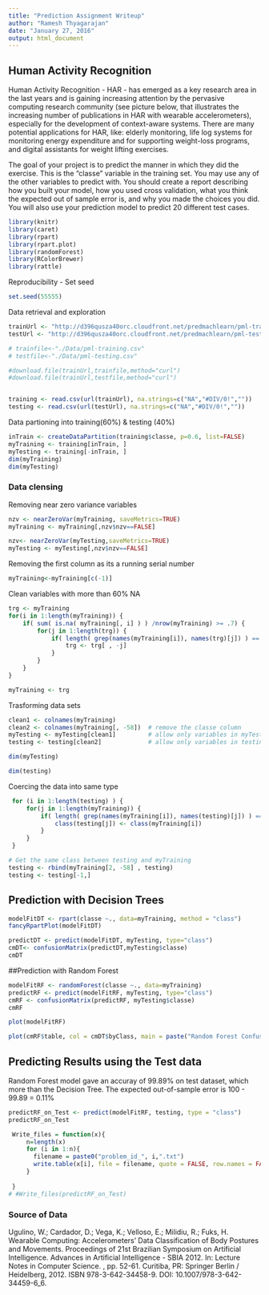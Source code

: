 ```yaml
---
title: "Prediction Assignment Writeup"
author: "Ramesh Thyagarajan"
date: "January 27, 2016"
output: html_document
---
```

## Human Activity Recognition
Human Activity Recognition - HAR - has emerged as a key research area in the last years and is gaining increasing attention by the pervasive computing research community (see picture below, that illustrates the increasing number of publications in HAR with wearable accelerometers), especially for the development of context-aware systems. There are many potential applications for HAR, like: elderly monitoring, life log systems for monitoring energy expenditure and for supporting weight-loss programs, and digital assistants for weight lifting exercises.

The goal of your project is to predict the manner in which they did the exercise. This is the "classe" variable in the training set. You may use any of the other variables to predict with. You should create a report describing how you built your model, how you used cross validation, what you think the expected out of sample error is, and why you made the choices you did. You will also use your prediction model to predict 20 different test cases.

```r
library(knitr)
library(caret)
library(rpart)
library(rpart.plot)
library(randomForest)
library(RColorBrewer)
library(rattle)


```

Reproducibility - Set seed
```r
set.seed(55555)
```
Data retrieval and exploration
```r
trainUrl <- "http://d396qusza40orc.cloudfront.net/predmachlearn/pml-training.csv"
testUrl <- "http://d396qusza40orc.cloudfront.net/predmachlearn/pml-testing.csv"

# trainfile<-"./Data/pml-training.csv"
# testfile<-"./Data/pml-testing.csv"

#download.file(trainUrl,trainfile,method="curl")
#download.file(trainUrl,testfile,method="curl")


training <- read.csv(url(trainUrl), na.strings=c("NA","#DIV/0!",""))
testing <- read.csv(url(testUrl), na.strings=c("NA","#DIV/0!",""))

```
Data partioning into training(60%) & testing (40%)

```r
inTrain <- createDataPartition(training$classe, p=0.6, list=FALSE)
myTraining <- training[inTrain, ] 
myTesting <- training[-inTrain, ]
dim(myTraining)
dim(myTesting)
```
### Data clensing
Removing near zero variance variables
```r

nzv <- nearZeroVar(myTraining, saveMetrics=TRUE)
myTraining <- myTraining[,nzv$nzv==FALSE]

nzv<- nearZeroVar(myTesting,saveMetrics=TRUE)
myTesting <- myTesting[,nzv$nzv==FALSE]

```
Removing the first column as its a running serial number
```r
myTraining<-myTraining[c(-1)]
```
Clean variables with more than 60% NA
```r
trg <- myTraining
for(i in 1:length(myTraining)) {
    if( sum( is.na( myTraining[, i] ) ) /nrow(myTraining) >= .7) {
        for(j in 1:length(trg)) {
            if( length( grep(names(myTraining[i]), names(trg)[j]) ) == 1)  {
                trg <- trg[ , -j]
            }   
        } 
    }
}

myTraining <- trg


```
Trasforming data sets

```r
clean1 <- colnames(myTraining)
clean2 <- colnames(myTraining[, -58])  # remove the classe column
myTesting <- myTesting[clean1]         # allow only variables in myTesting that are also in myTraining
testing <- testing[clean2]             # allow only variables in testing that are also in myTraining

dim(myTesting)

```

```r
dim(testing)
```


Coercing the data into same type

```r
 
 for (i in 1:length(testing) ) {
     for(j in 1:length(myTraining)) {
         if( length( grep(names(myTraining[i]), names(testing)[j]) ) == 1)  {
             class(testing[j]) <- class(myTraining[i])
         }      
     }      
 }

# Get the same class between testing and myTraining
testing <- rbind(myTraining[2, -58] , testing)
testing <- testing[-1,]
```
## Prediction with Decision Trees

```r
modelFitDT <- rpart(classe ~., data=myTraining, method = "class")
fancyRpartPlot(modelFitDT)
```


```r

predictDT <- predict(modelFitDT, myTesting, type="class")
cmDT<- confusionMatrix(predictDT,myTesting$classe)
cmDT
```
##Prediction with Random Forest

```r
modelFitRF <- randomForest(classe ~., data=myTraining)
predictRF <- predict(modelFitRF, myTesting, type="class")
cmRF <- confusionMatrix(predictRF, myTesting$classe)
cmRF
```

```r
plot(modelFitRF)
```


```r
plot(cmRF$table, col = cmDT$byClass, main = paste("Random Forest Confusion Matrix: Accuracy =", round(cmRF$overall['Accuracy'], 4)))

```

## Predicting Results using the Test data
Random Forest model gave an accuray of 99.89% on test dataset, which more than the Decision Tree. The expected out-of-sample error is 100 - 99.89 = 0.11%
  
```r
predictRF_on_Test <- predict(modelFitRF, testing, type = "class")
predictRF_on_Test

```



```r
 Write_files = function(x){
     n=length(x)
     for (i in 1:n){
       filename = paste0("problem_id_", i,".txt")
       write.table(x[i], file = filename, quote = FALSE, row.names = FALSE, col.names = FALSE)
     }
 
 }
# #Write_files(predictRF_on_Test)
```

### Source of Data
Ugulino, W.; Cardador, D.; Vega, K.; Velloso, E.; Milidiu, R.; Fuks, H. Wearable Computing: Accelerometers' Data Classification of Body Postures and Movements. Proceedings of 21st Brazilian Symposium on Artificial Intelligence. Advances in Artificial Intelligence - SBIA 2012. In: Lecture Notes in Computer Science. , pp. 52-61. Curitiba, PR: Springer Berlin / Heidelberg, 2012. ISBN 978-3-642-34458-9. DOI: 10.1007/978-3-642-34459-6_6. 
